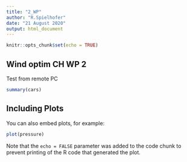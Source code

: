 ```yaml
---
title: "2_WP"
author: "R.Spielhofer"
date: "21 August 2020"
output: html_document
---
```


```r
knitr::opts_chunk$set(echo = TRUE)
```

## Wind optim CH WP 2

Test from remote PC

```r
summary(cars)
```

## Including Plots

You can also embed plots, for example:

```r
plot(pressure)
```

Note that the `echo = FALSE` parameter was added to the code chunk to prevent printing of the R code that generated the plot.
